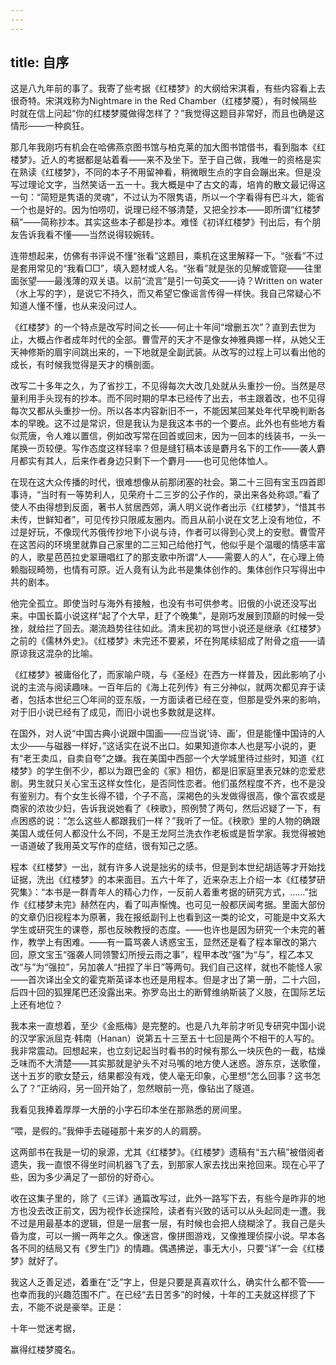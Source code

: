 ```yaml
---
---
---
```

title: 自序
---




这是八九年前的事了。我寄了些考据《红楼梦》的大纲给宋淇看，有些内容看上去很奇特。宋淇戏称为Nightmare in the Red Chamber（红楼梦魇），有时候隔些时就在信上问起“你的红楼梦魇做得怎样了？”我觉得这题目非常好，而且也确是这情形——一种疯狂。

那几年我刚巧有机会在哈佛燕京图书馆与柏克莱的加大图书馆借书，看到脂本《红楼梦》。近人的考据都是站着看——来不及坐下。至于自己做，我唯一的资格是实在熟读《红楼梦》，不同的本子不用留神看，稍微眼生点的字自会蹦出来。但是没写过理论文字，当然笑话一五一十。我大概是中了古文的毒，培肯的散文最记得这一句：“简短是隽语的灵魂”，不过认为不限隽语，所以一个字看得有巴斗大，能省一个也是好的。因为怕唠叨，说理已经不够清楚，又把全抄本——即所谓“红楼梦稿”——简称抄本。其实这些本子都是抄本。难怪《初详红楼梦》刊出后，有个朋友告诉我看不懂——当然说得较婉转。

连带想起来，仿佛有书评说不懂“张看”这题目，乘机在这里解释一下。“张看”不过是套用常见的“我看□□”，填入题材或人名。“张看”就是张的见解或管窥——往里面张望——最浅薄的双关语。以前“流言”是引一句英文——诗？Written on water（水上写的字），是说它不持久，而又希望它像谣言传得一样快。我自己常疑心不知道人懂不懂，也从来没问过人。

《红楼梦》的一个特点是改写时间之长——何止十年间“增删五次”？直到去世为止，大概占作者成年时代的全部。曹雪芹的天才不是像女神雅典娜一样，从她父王天神修斯的眉宇间跳出来的，一下地就是全副武装。从改写的过程上可以看出他的成长，有时候我觉得是天才的横剖面。

改写二十多年之久，为了省抄工，不见得每次大改几处就从头重抄一份。当然是尽量利用手头现有的抄本。而不同时期的早本已经传了出去，书主跟着改，也不见得每次又都从头重抄一份。所以各本内容新旧不一，不能因某回某处年代早晚判断各本的早晚。这不过是常识，但是我认为是我这本书的一个要点。此外也有些地方看似荒唐，令人难以置信，例如改写常在回首或回末，因为一回本的线装书，一头一尾换一页较便。写作态度这样轻率？但是缝钉稿本该是麝月名下的工作——袭人麝月都实有其人，后来作者身边只剩下一个麝月——也可见他体恤人。

在现在这大众传播的时代，很难想像从前那闭塞的社会。第二十三回有宝玉四首即事诗，“当时有一等势利人，见荣府十二三岁的公子作的，录出来各处称颂。”看了使人不由得想到反面，著书人贫居西郊，满人明义说作者出示《红楼梦》，“惜其书未传，世鲜知者”，可见传抄只限戚友圈内。而且从前小说在文艺上没有地位，不过是好玩，不像现代苏俄传抄地下小说与诗，作者可以得到心灵上的安慰。曹雪芹在这苦闷的环境里就靠自己家里的二三知己给他打气，他似乎是个温暖的情感丰富的人，歌星芭芭拉史翠珊唱红了的那支歌中所谓“人——需要人的人”，在心理上倚赖脂砚畸笏，也情有可原。近人竟有认为此书是集体创作的。集体创作只写得出中共的剧本。

他完全孤立。即使当时与海外有接触，也没有书可供参考。旧俄的小说还没写出来。中国长篇小说这样“起了个大早，赶了个晚集”，是刚巧发展到顶巅的时候一受挫，就给拦了回去。潮流趋势往往如此。清末民初的骂世小说还是继承《红楼梦》之前的《儒林外史》。《红楼梦》未完还不要紧，坏在狗尾续貂成了附骨之疽——请原谅我这混杂的比喻。

《红楼梦》被庸俗化了，而家喻户晓，与《圣经》在西方一样普及，因此影响了小说的主流与阅读趣味。一百年后的《海上花列传》有三分神似，就两次都见弃于读者，包括本世纪三〇年间的亚东版，一方面读者已经在变，但那是受外来的影响，对于旧小说已经有了成见，而旧小说也多数就是这样。

在国外，对人说“中国古典小说跟中国画——应当说‘诗、画’，但是能懂中国诗的人太少——与磁器一样好，”这话实在说不出口。如果知道你本人也是写小说的，更有“老王卖瓜，自卖自夸”之嫌。我在美国中西部一个大学城里待过些时，知道《红楼梦》的学生倒不少，都以为跟巴金的《家》相仿，都是旧家庭里表兄妹的恋爱悲剧。男生就只关心宝玉这样女性化，是否同性恋者。他们虽然程度不齐，也不是没有鉴别力。有个女生长得不错，个子不高，深褐色的头发做得很高，像个富农或是商家的浓妆少妇，告诉我说她看了《秧歌》，照例赞了两句，然后迟疑了一下，有点困惑的说：“怎么这些人都跟我们一样？”我听了一怔。《秧歌》里的人物的确跟美国人或任何人都没什么不同，不是王龙阿兰洗衣作老板或是哲学家。我觉得被她一语道破了我用英文写作的症结，很有知己之感。

程本《红楼梦》一出，就有许多人说是拙劣的续书，但是到本世纪胡适等才开始找证据，洗出《红楼梦》的本来面目。五六十年了，近来杂志上介绍一本《红楼梦研究集》：“本书是一群青年人的精心力作，一反前人着重考据的研究方式，……”拙作《红楼梦未完》赫然在内，看了叫声惭愧。也可见一般都厌闻考据。里面大部份的文章仍旧视程本为原著，我在报纸副刊上也看到这一类的论文，可能是中文系大学生或研究生的课卷，那也反映教授的态度。——也许也是因为研究一个未完的著作，教学上有困难。——有一篇骂袭人诱惑宝玉，显然还是看了程本窜改的第六回，原文宝玉“强袭人同领警幻所授云雨之事”，程甲本改“强”为“与”，程乙本又改“与”为“强拉”，另加袭人“扭捏了半日”等两句。我们自己这样，就也不能怪人家——首次译出全文的霍克斯英译本也还是用程本。但是才出了第一册，二十六回，后四十回的狐狸尾巴还没露出来。弥罗岛出土的断臂维纳斯装了义肢，在国际艺坛上还有地位？

我本来一直想着，至少《金瓶梅》是完整的。也是八九年前才听见专研究中国小说的汉学家派屈克·韩南（Hanan）说第五十三至五十七回是两个不相干的人写的。我非常震动。回想起来，也立刻记起当时看书的时候有那么一块灰色的一截，枯燥乏味而不大清楚——其实那就是驴头不对马嘴的地方使人迷惑。游东京，送歌僮，送十五岁的歌女楚云，结果都没有戏，使人毫无印象，心里想“怎么回事？这书怎么了？”正纳闷，另一回开始了，忽然眼前一亮，像钻出了隧道。

我看见我捧着厚厚一大册的小字石印本坐在那熟悉的房间里。

“喂，是假的。”我伸手去碰碰那十来岁的人的肩膀。

这两部书在我是一切的泉源，尤其《红楼梦》。《红楼梦》遗稿有“五六稿”被借阅者遗失，我一直恨不得坐时间机器飞了去，到那家人家去找出来抢回来。现在心平了些，因为多少满足了一部份的好奇心。

收在这集子里的，除了《三详》通篇改写过，此外一路写下去，有些今是昨非的地方也没去改正前文，因为视作长途探险，读者有兴致的话可以从头起同走一遭。我不过是用最基本的逻辑，但是一层套一层，有时候也会把人绕糊涂了。我自己是头昏为度，可以一搁一两年之久。像迷宫，像拼图游戏，又像推理侦探小说。早本各各不同的结局又有《罗生门》的情趣。偶遇拂逆，事无大小，只要“详”一会《红楼梦》就好了。

我这人乏善足述，着重在“乏”字上，但是只要是真喜欢什么，确实什么都不管——也幸而我的兴趣范围不广。在已经“去日苦多”的时候，十年的工夫就这样掼了下去，不能不说是豪举。正是：

十年一觉迷考据，

赢得红楼梦魇名。
